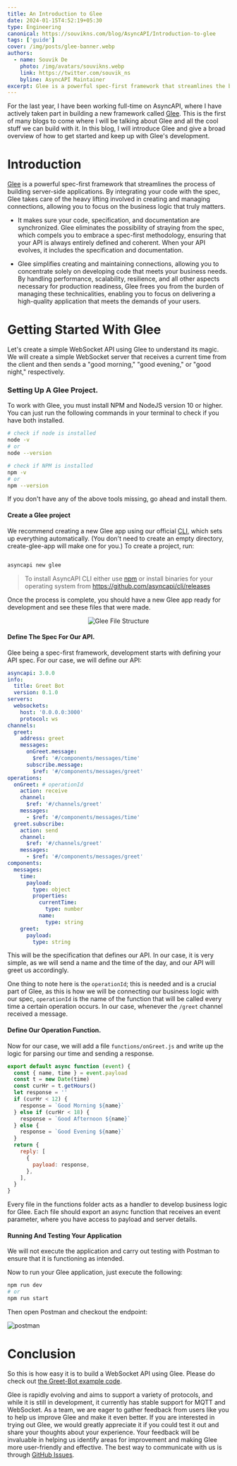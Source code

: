 ```yaml
---
title: An Introduction to Glee
date: 2024-01-15T4:52:19+05:30
type: Engineering
canonical: https://souvikns.com/blog/AsyncAPI/Introduction-to-glee
tags: ['guide']
cover: /img/posts/glee-banner.webp
authors:
  - name: Souvik De
    photo: /img/avatars/souvikns.webp
    link: https://twitter.com/souvik_ns
    byline: AsyncAPI Maintainer
excerpt: Glee is a powerful spec-first framework that streamlines the building of server-side applications. By integrating your code with the spec, Glee takes care of the heavy lifting involved in creating and managing connections, allowing you to focus on the business logic that truly matters.
---
```


For the last year, I have been working full-time on AsyncAPI, where I have actively taken part in building a new framework called [Glee](https://github.com/asyncapi/glee). This is the first of many blogs to come where I will be talking about Glee and all the cool stuff we can build with it. In this blog, I will introduce Glee and give a broad overview of how to get started and keep up with Glee's development.

# Introduction 

[Glee](https://github.com/asyncapi/glee) is a powerful spec-first framework that streamlines the process of building server-side applications. By integrating your code with the spec, Glee takes care of the heavy lifting involved in creating and managing connections, allowing you to focus on the business logic that truly matters.

 - It makes sure your code, specification, and documentation are synchronized. Glee eliminates the possibility of straying from the spec, which compels you to embrace a spec-first methodology, ensuring that your API is always entirely defined and coherent. When your API evolves, it includes the specification and documentation.

 - Glee simplifies creating and maintaining connections, allowing you to concentrate solely on developing code that meets your business needs. By handling performance, scalability, resilience, and all other aspects necessary for production readiness, Glee frees you from the burden of managing these technicalities, enabling you to focus on delivering a high-quality application that meets the demands of your users.


# Getting Started With Glee

Let's create a simple WebSocket API using Glee to understand its magic. We will create a simple WebSocket server that receives a current time from the client and then sends a "good morning," "good evening," or "good night," respectively.

### Setting Up A Glee Project.

To work with Glee, you must install NPM and NodeJS version 10 or higher. You can just run the following commands in your terminal to check if you have both installed.

```bash
# check if node is installed
node -v
# or
node --version

# check if NPM is installed
npm -v
# or
npm --version

```

If you don't have any of the above tools missing, go ahead and install them.



#### Create a Glee project 

We recommend creating a new Glee app using our official [CLI](https://github.com/asyncapi/cli), which sets up everything automatically. (You don't need to create an empty directory, create-glee-app will make one for you.) To create a project, run:

```bash

asyncapi new glee 

```

> To install AsyncAPI CLI either use [npm](https://www.npmjs.com/package/@asyncapi/cli) or install binaries for your operating system from https://github.com/asyncapi/cli/releases 


Once the process is complete, you should have a new Glee app ready for development and see these files that were made.

<Center>

![Glee File Structure](/img/posts/glee-introduction/glee-file-structure.webp)

</Center>



#### Define The Spec For Our API.

Glee being a spec-first framework, development starts with defining your API spec. For our case, we will define our API:


```yaml:asyncapi.yaml
asyncapi: 3.0.0
info:
  title: Greet Bot
  version: 0.1.0
servers:
  websockets:
    host: '0.0.0.0:3000'
    protocol: ws
channels:
  greet:
    address: greet
    messages:
      onGreet.message:
        $ref: '#/components/messages/time'
      subscribe.message:
        $ref: '#/components/messages/greet'
operations:
  onGreet: # operationId
    action: receive
    channel:
      $ref: '#/channels/greet'
    messages:
      - $ref: '#/components/messages/time'
  greet.subscribe:
    action: send
    channel:
      $ref: '#/channels/greet'
    messages:
      - $ref: '#/components/messages/greet'
components:
  messages:
    time:
      payload:
        type: object
        properties:
          currentTime:
            type: number
          name:
            type: string
    greet:
      payload:
        type: string
```

This will be the specification that defines our API. In our case, it is very simple, as we will send a name and the time of the day, and our API will greet us accordingly.  

One thing to note here is the `operationId`; this is needed and is a crucial part of Glee, as this is how we will be connecting our business logic with our spec, `operationId` is the name of the function that will be called every time a certain operation occurs. In our case, whenever the `/greet` channel received a message.  

#### Define Our Operation Function.

Now for our case, we will add a file `functions/onGreet.js` and write up the logic for parsing our time and sending a response.

```js:functions/onGreet.js
export default async function (event) {
  const { name, time } = event.payload
  const t = new Date(time)
  const curHr = t.getHours()
  let response = ''
  if (curHr < 12) {
    response = `Good Morning ${name}`
  } else if (curHr < 18) {
    response = `Good Afternoon ${name}`
  } else {
    response = `Good Evening ${name}`
  }
  return {
    reply: [
      {
        payload: response,
      },
    ],
  }
}
```

Every file in the functions folder acts as a handler to develop business logic for Glee. Each file should export an async function that receives an event parameter, where you have access to payload and server details.


#### Running And Testing Your Application 

We will not execute the application and carry out testing with Postman to ensure that it is functioning as intended. 

Now to run your Glee application, just execute the following:

```bash
npm run dev
# or 
npm run start
```

Then open Postman and checkout the endpoint: 

![postman](/img/posts/glee-introduction/postman-glee-greet.webp)


# Conclusion

So this is how easy it is to build a WebSocket API using Glee.  Please do check out [the Greet-Bot example code](https://github.com/Souvikns/greet-bot).

Glee is rapidly evolving and aims to support a variety of protocols, and while it is still in development, it currently has stable support for MQTT and WebSocket. As a team, we are eager to gather feedback from users like you to help us improve Glee and make it even better. If you are interested in trying out Glee, we would greatly appreciate it if you could test it out and share your thoughts about your experience. Your feedback will be invaluable in helping us identify areas for improvement and making Glee more user-friendly and effective. The best way to communicate with us is through [GitHub Issues](https://github.com/asyncapi/glee/issues).

